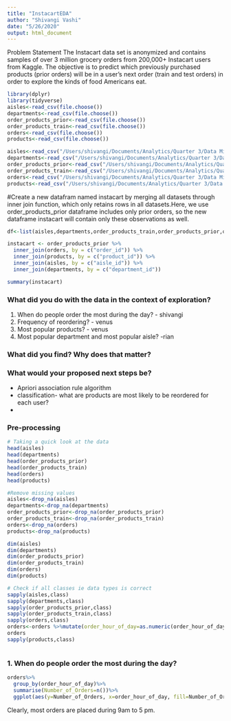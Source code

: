 ```yaml
---
title: "InstacartEDA"
author: "Shivangi Vashi"
date: "5/26/2020"
output: html_document
---
```


Problem Statement
The Instacart data set is anonymized and contains samples of over 3 million grocery orders from 200,000+ Instacart users from Kaggle. The objective is to predict which previously purchased products (prior orders) will be in a user's next order (train and test orders) in order to explore the kinds of food Americans eat.

```r
library(dplyr)
library(tidyverse)
aisles<-read_csv(file.choose())
departments<-read_csv(file.choose())
order_products_prior<-read_csv(file.choose())
order_products_train<-read_csv(file.choose())
orders<-read_csv(file.choose())
products<-read_csv(file.choose())

aisles<-read_csv("/Users/shivangi/Documents/Analytics/Quarter 3/Data Mining/instacart-market-basket-analysis/aisles.csv")
departments<-read_csv("/Users/shivangi/Documents/Analytics/Quarter 3/Data Mining/instacart-market-basket-analysis/departments.csv")
order_products_prior<-read_csv("/Users/shivangi/Documents/Analytics/Quarter 3/Data Mining/instacart-market-basket-analysis/order_products__prior.csv")
order_products_train<-read_csv("/Users/shivangi/Documents/Analytics/Quarter 3/Data Mining/instacart-market-basket-analysis/order_products__train.csv")
orders<-read_csv("/Users/shivangi/Documents/Analytics/Quarter 3/Data Mining/instacart-market-basket-analysis/orders.csv")
products<-read_csv("/Users/shivangi/Documents/Analytics/Quarter 3/Data Mining/instacart-market-basket-analysis/products.csv")

```



#Create a new datafram named instacart by merging all datasets through inner join function, which only retains rows in all datasets.Here, we use order_products_prior dataframe includes only prior orders, so the new dataframe instacart will contain only these observations as well. 
```r
df<-list(aisles,departments,order_products_train,order_products_prior,orders,products)

instacart <- order_products_prior %>%
  inner_join(orders, by = c("order_id")) %>%
  inner_join(products, by = c("product_id")) %>%
  inner_join(aisles, by = c("aisle_id")) %>%
  inner_join(departments, by = c("department_id"))

summary(instacart)

```

### What did you do with the data in the context of exploration?

1. When do people order the most during the day? - shivangi
2. Frequency of reordering? - venus
3. Most popular products? - venus
4. Most popular department and most popular aisle? -rian

### What did you find? Why does that matter? 

### What would your proposed next steps be? 
- Apriori association rule algorithm
- classification- what are products are most likely to be reordered for each user?
- 


### Pre-processing
```r

# Taking a quick look at the data
head(aisles)
head(departments)
head(order_products_prior)
head(order_products_train)
head(orders)
head(products)

#Remove missing values
aisles<-drop_na(aisles)
departments<-drop_na(departments)
order_products_prior<-drop_na(order_products_prior)
order_products_train<-drop_na(order_products_train)
orders<-drop_na(orders)
products<-drop_na(products)

dim(aisles)
dim(departments)
dim(order_products_prior)
dim(order_products_train)
dim(orders)
dim(products)

# Check if all classes ie data types is correct
sapply(aisles,class)
sapply(departments,class)
sapply(order_products_prior,class)
sapply(order_products_train,class)
sapply(orders,class)
orders<-orders %>%mutate(order_hour_of_day=as.numeric(order_hour_of_day))
orders
sapply(products,class)



```

### 1. When do people order the most during the day?

```r

orders%>%
  group_by(order_hour_of_day)%>%
  summarise(Number_of_Orders=n())%>%
  ggplot(aes(y=Number_of_Orders, x=order_hour_of_day, fill=Number_of_Orders)) + geom_col()+ coord_cartesian(xlim = c(0, 24)) 

```
Clearly, most orders are placed during 9am to 5 pm.



